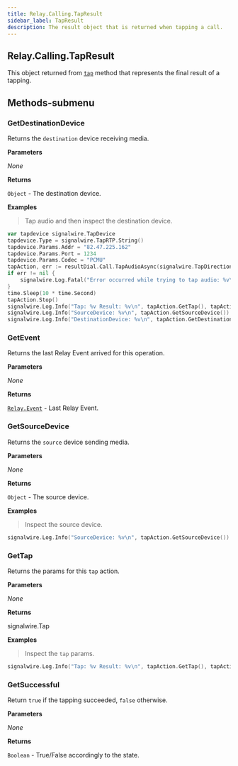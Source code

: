 ```yaml
---
title: Relay.Calling.TapResult
sidebar_label: TapResult
description: The result object that is returned when tapping a call.
---
```


[tap]: /sdks/reference/realtime-sdk/v2/sdks/golang/calling/call#tap

[relay-event]: /sdks/reference/realtime-sdk/v2/sdks/golang/event

## Relay.Calling.TapResult

This object returned from [`tap`][tap] method that represents the final result of a tapping.

## Methods-submenu

### GetDestinationDevice

Returns the `destination` device receiving media.


**Parameters**

_None_

**Returns**

`Object` - The destination device.

**Examples**

> Tap audio and then inspect the destination device.

```go
var tapdevice signalwire.TapDevice
tapdevice.Type = signalwire.TapRTP.String()
tapdevice.Params.Addr = "82.47.225.162"
tapdevice.Params.Port = 1234
tapdevice.Params.Codec = "PCMU"
tapAction, err := resultDial.Call.TapAudioAsync(signalwire.TapDirectionListen, &tapdevice)
if err != nil {
    signalwire.Log.Fatal("Error occurred while trying to tap audio: %v\n", err)
}
time.Sleep(10 * time.Second)
tapAction.Stop()
signalwire.Log.Info("Tap: %v Result: %v\n", tapAction.GetTap(), tapAction.GetResult())
signalwire.Log.Info("SourceDevice: %v\n", tapAction.GetSourceDevice())           // comes from the Signalwire platform
signalwire.Log.Info("DestinationDevice: %v\n", tapAction.GetDestinationDevice()) // the device passed above
```

### GetEvent

Returns the last Relay Event arrived for this operation.


**Parameters**

_None_

**Returns**

[`Relay.Event`][relay-event] - Last Relay Event.


### GetSourceDevice

Returns the `source` device sending media.


**Parameters**

_None_

**Returns**

`Object` - The source device.

**Examples**

> Inspect the source device.

```go
signalwire.Log.Info("SourceDevice: %v\n", tapAction.GetSourceDevice())           // comes from the Signalwire platform
```

### GetTap

Returns the params for this `tap` action.


**Parameters**

_None_

**Returns**

signalwire.Tap

**Examples**

> Inspect the `tap` params.

```go
signalwire.Log.Info("Tap: %v Result: %v\n", tapAction.GetTap(), tapAction.GetResult())
```

### GetSuccessful

Return `true` if the tapping succeeded, `false` otherwise.


**Parameters**

_None_

**Returns**

`Boolean` - True/False accordingly to the state.

